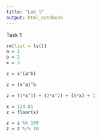 ```yaml
---
title: "Lab 1"
output: html_notebook
---
```


Task 1

```r
rm(list = ls())
a = 1
b = 2
x = 3
```

```r
z = x^(a^b)
```

```r
z = (x^a)^b
```

```r
z = (3*x^3) + (2*x^2) + (6*x) + 1
```

```r
x = 123.01
z = floor(x)

z = z %% 100
z = z %/% 10
```
